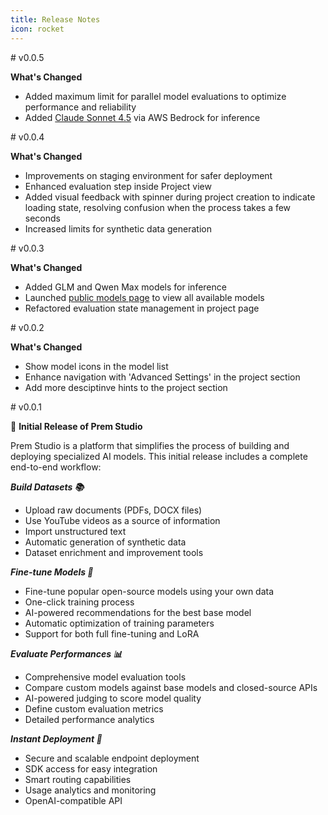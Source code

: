 ```yaml
---
title: Release Notes
icon: rocket
---
```


<Update label="October 7, 2025" description="v0.0.5">
# v0.0.5

**What's Changed**
- Added maximum limit for parallel model evaluations to optimize performance and reliability
- Added [Claude Sonnet 4.5](https://studio.premai.io/public/models/claude-4.5-sonnet) via AWS Bedrock for inference

</Update>

<Update label="October 6, 2025" description="v0.0.4">
# v0.0.4

**What's Changed**
- Improvements on staging environment for safer deployment
- Enhanced evaluation step inside Project view
- Added visual feedback with spinner during project creation to indicate loading state, resolving confusion when the process takes a few seconds
- Increased limits for synthetic data generation

</Update>

<Update label="October 2, 2025" description="v0.0.3">
# v0.0.3

**What's Changed**
- Added GLM and Qwen Max models for inference
- Launched [public models page](https://studio.premai.io/public/models) to view all available models
- Refactored evaluation state management in project page

</Update>

<Update label="October 2, 2025" description="v0.0.2">
# v0.0.2

**What's Changed**
- Show model icons in the model list
- Enhance navigation with 'Advanced Settings' in the project section
- Add more desciptinve hints to the project section

</Update>

<Update label="September 30, 2025" description="v0.0.1">
# v0.0.1

🎉 **Initial Release of Prem Studio**

Prem Studio is a platform that simplifies the process of building and deploying specialized AI models. This initial release includes a complete end-to-end workflow:

***Build Datasets 📚***
- Upload raw documents (PDFs, DOCX files)
- Use YouTube videos as a source of information
- Import unstructured text
- Automatic generation of synthetic data
- Dataset enrichment and improvement tools

***Fine-tune Models 🧠***
- Fine-tune popular open-source models using your own data
- One-click training process
- AI-powered recommendations for the best base model
- Automatic optimization of training parameters
- Support for both full fine-tuning and LoRA

***Evaluate Performances 📊***
- Comprehensive model evaluation tools
- Compare custom models against base models and closed-source APIs
- AI-powered judging to score model quality
- Define custom evaluation metrics
- Detailed performance analytics

***Instant Deployment 🚀***
- Secure and scalable endpoint deployment
- SDK access for easy integration
- Smart routing capabilities
- Usage analytics and monitoring
- OpenAI-compatible API

</Update>
